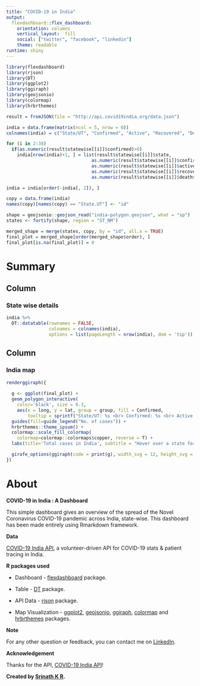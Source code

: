 ```yaml
---
title: "COVID-19 in India"
output: 
  flexdashboard::flex_dashboard:
    orientation: columns
    vertical_layout:  fill
    social: ["twitter", "facebook", "linkedin"]
    theme: readable
runtime: shiny
---
```


```r

library(flexdashboard)
library(rjson)
library(DT)
library(ggplot2)
library(ggiraph)
library(geojsonio)
library(colormap) 
library(hrbrthemes) 

result = fromJSON(file = "http://api.covid19india.org/data.json")

india = data.frame(matrix(ncol = 5, nrow = 0))
colnames(india) = c("State/UT", "Confirmed", "Active", "Recovered", "Death")

for (i in 2:38)
  if(as.numeric(result$statewise[[i]]$confirmed)>0)
    india[nrow(india)+1, ] = list(result$statewise[[i]]$state, 
                                as.numeric(result$statewise[[i]]$confirmed), 
                                as.numeric(result$statewise[[i]]$active), 
                                as.numeric(result$statewise[[i]]$recovered), 
                                as.numeric(result$statewise[[i]]$deaths))

india = india[order(-india[, 2]), ]

copy = data.frame(india)
names(copy)[names(copy) == "State.UT"] <- "id"

shape = geojsonio::geojson_read("india-polygon.geojson", what = "sp")
states <- fortify(shape, region = "ST_NM")

merged_shape = merge(states, copy, by = "id", all.x = TRUE)
final_plot = merged_shape[order(merged_shape$order), ]
final_plot[is.na(final_plot)] = 0

```

Summary {data-icon="fa-line-chart"}
===========================

Column {}
-----------------------------------------------------------------------

### State wise details

```r

india %>%
  DT::datatable(rownames = FALSE,
                colnames = colnames(india),
                options = list(pageLength = nrow(india), dom = 'tip'))

```

Column {}
-----------------------------------------------------------------------

### India map

```r

renderggiraph({
  
  g <- ggplot(final_plot) +
  geom_polygon_interactive(
    color='black', size = 0.3, 
    aes(x = long, y = lat, group = group, fill = Confirmed,
        tooltip = sprintf("State/UT: %s <br> Confirmed: %s <br> Active: %s <br> Recovered: %s <br> Death(s): %s", id, Confirmed, Active, Recovered, Death))) +
  guides(fill=guide_legend("No. of cases")) +
  hrbrthemes::theme_ipsum() +
  colormap::scale_fill_colormap(
    colormap=colormap::colormaps$copper, reverse = T) +
  labs(title='Total cases in India', subtitle = "Hover over a state for more details")

  girafe_options(ggiraph(code = print(g), width_svg = 12, height_svg = 12))
})

```

About {data-orientation=rows, data-icon="fa-question-circle"}
==========

**COVID-19 in India : A Dashboard**

This simple dashboard gives an overview of the spread of the Novel Coronavirus COVID-19 pandemic across India, state-wise. 
This dashboard has been made entirely using Rmarkdown framework.

**Data**

[COVID-19 India API](https://api.covid19india.org/), a volunteer-driven API for COVID-19 stats & patient tracing in India.

**R packages used**

* Dashboard - [flexdashboard](https://rmarkdown.rstudio.com/flexdashboard/) package.

* Table - [DT](https://rstudio.github.io/DT/) package.

* API Data - [rjson](https://www.rdocumentation.org/packages/rjson/versions/0.2.20) package.

* Map Visualization - [ggplot2](https://ggplot2.tidyverse.org/), [geojsonio](https://ropensci.org/tutorials/geojsonio_tutorial/), [ggiraph](https://davidgohel.github.io/ggiraph/), [colormap](https://bhaskarvk.github.io/colormap/) and [hrbrthemes](https://hrbrmstr.github.io/hrbrthemes/) packages. 

**Note**

For any other question or feedback, you can contact me on [LinkedIn](https://www.linkedin.com/in/srinath-kr-026147173/).

**Acknowledgement**

Thanks for the API, [COVID-19 India API](https://api.covid19india.org/)! 

**Created by [Srinath K R](https://github.com/srinathkr07).**  
